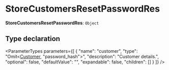 
# StoreCustomersResetPasswordRes

 **StoreCustomersResetPasswordRes**: `Object`

## Type declaration

<ParameterTypes parameters={[
  {
    "name": "customer",
    "type": "Omit&#60;[Customer](../classes/medusa.Customer.mdx), \"password_hash\"&#62;",
    "description": "Customer details.",
    "optional": false,
    "defaultValue": "",
    "expandable": false,
    "children": []
  }
]} />
